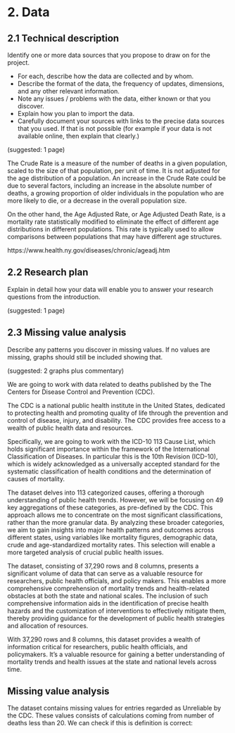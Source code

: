 # 2. Data

## 2.1 Technical description

Identify one or more data sources that you propose to draw on for the project. 

- For each, describe how the data are collected and by whom. 
- Describe the format of the data, the frequency of updates, dimensions, and any other relevant information. 
- Note any issues / problems with the data, either known or that you discover. 
- Explain how you plan to import the data. 
- Carefully document your sources with links to the precise data sources that you used. If that is not possible (for example if your data is not available online, then explain that clearly.)

(suggested: 1 page)



The Crude Rate is a measure of the number of deaths in a given population, scaled to the size of that population, per unit of time. It is not adjusted for the age distribution of a population. An increase in the Crude Rate could be due to several factors, including an increase in the absolute number of deaths, a growing proportion of older individuals in the population who are more likely to die, or a decrease in the overall population size.

On the other hand, the Age Adjusted Rate, or Age Adjusted Death Rate, is a mortality rate statistically modified to eliminate the effect of different age distributions in different populations. This rate is typically used to allow comparisons between populations that may have different age structures.



https://www.health.ny.gov/diseases/chronic/ageadj.htm







## 2.2 Research plan

Explain in detail how your data will enable you to answer your research questions from the introduction. 

(suggested: 1 page)

## 2.3 Missing value analysis

Describe any patterns you discover in missing values. If no values are missing, graphs should still be included showing that.

(suggested: 2 graphs plus commentary)




We are going to work with data related to deaths published by the The Centers for Disease Control and Prevention (CDC). 

The CDC is a national public health institute in the United States, dedicated to protecting health and promoting quality of life through the prevention and control of disease, injury, and disability. The CDC provides free access to a wealth of public health data and resources.

Specifically, we are going to work with the ICD-10 113 Cause List, which holds significant importance within the framework of the International Classification of Diseases. In particular this is the 10th Revision (ICD-10), which is widely acknowledged as a universally accepted standard for the systematic classification of health conditions and the determination of causes of mortality. 

The dataset delves into 113 categorized causes, offering a thorough understanding of public health trends. However, we will be focusing on 49 key aggregations of these categories, as pre-defined by the CDC. This approach allows me to concentrate on the most significant classifications, rather than the more granular data. By analyzing these broader categories, we aim to gain insights into major health patterns and outcomes across different states, using variables like mortality figures, demographic data, crude and age-standardized mortality rates. This selection will enable a more targeted analysis of crucial public health issues.

The dataset, consisting of 37,290 rows and 8 columns, presents a significant volume of data that can serve as a valuable resource for researchers, public health officials, and policy makers. This enables a more comprehensive comprehension of mortality trends and health-related obstacles at both the state and national scales. The inclusion of such comprehensive information aids in the identification of precise health hazards and the customization of interventions to effectively mitigate them, thereby providing guidance for the development of public health strategies and allocation of resources.

With 37,290 rows and 8 columns, this dataset provides a wealth of information critical for researchers, public health officials, and policymakers. It's a valuable resource for gaining a better understanding of mortality trends and health issues at the state and national levels across time. 


## Missing value analysis

The dataset contains missing values for entries regarded as Unreliable by the CDC. These values consists of calculations coming from number of deaths less than 20. We can check if this is definition is correct:

```r

```

